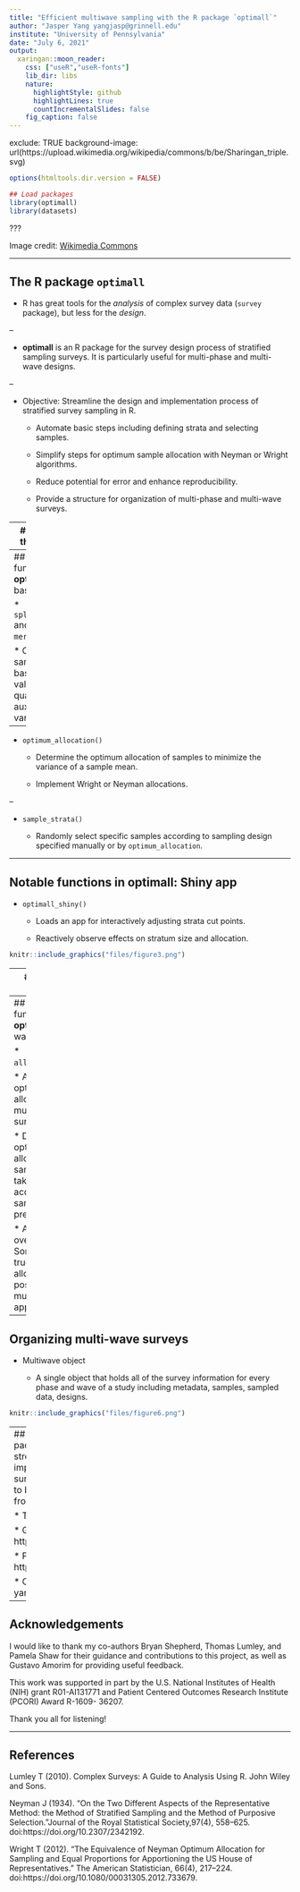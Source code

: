 ```yaml
---
title: "Efficient multiwave sampling with the R package `optimall`"
author: "Jasper Yang yangjasp@grinnell.edu"
institute: "University of Pennsylvania"
date: "July 6, 2021"
output:
  xaringan::moon_reader:
    css: ["useR","useR-fonts"]
    lib_dir: libs
    nature:
      highlightStyle: github
      highlightLines: true
      countIncrementalSlides: false
    fig_caption: false
---
```

exclude: TRUE
background-image: url(https://upload.wikimedia.org/wikipedia/commons/b/be/Sharingan_triple.svg)

```r
options(htmltools.dir.version = FALSE)

## Load packages
library(optimall)
library(datasets)
```

???

Image credit: [Wikimedia Commons](https://commons.wikimedia.org/wiki/File:Sharingan_triple.svg)

---

## The R package `optimall`

* R has great tools for the *analysis* of complex survey data (`survey` package), but less for the *design*.

--

* **optimall** is an R package for the survey design process of stratified sampling surveys. It is particularly useful for multi-phase and multi-wave designs.

--

* Objective: Streamline the design and implementation process of stratified survey sampling in R.

    * Automate basic steps including defining strata and selecting samples.

    * Simplify steps for optimum sample allocation with Neyman or Wright algorithms.

    * Reduce potential for error and enhance reproducibility. 
    
    * Provide a structure for organization of multi-phase and multi-wave surveys.

---
## Installing the package

```r
devtools::install_github("yangjasp/optimall")
```

* Will be submitted to CRAN soon.

---
## Notable functions in **optimall**: The basics

* `split_strata()` and `merge_strata()`:

    * Create sampling strata based on values or quantiles of auxiliary variables.
--

* `optimum_allocation()`

    * Determine the optimum allocation of samples to minimize the variance of a sample mean.
    
    * Implement Wright or Neyman allocations.
    
--

* `sample_strata()`

    * Randomly select specific samples according to sampling design specified manually or by `optimum_allocation`. 

---

## Notable functions in **optimall**: Shiny app

* `optimall_shiny()`

    * Loads an app for interactively adjusting strata cut points.
    
    * Reactively observe effects on stratum size and allocation.

```r
knitr::include_graphics("files/figure3.png")
```
---
## Optimall shiny app

```r
knitr::include_graphics("files/Screenshot1.png")
```
---
## Notable functions in **optimall**: Multi-wave sampling
    
* `allocate_wave()`:

    * Apply optimum allocation to a multi-wave survey.
    
    * Determine optimum allocation for a sampling wave taking into account sampling of previous waves.
    
    * Adjusts for oversampling. Sometimes the true optimum allocation is not possible so we must approximate.
---
## Organizing multi-wave surveys

* Multiwave object

    * A single object that holds all of the survey information for every phase and wave of a study including metadata, samples, sampled data, designs.

```r
knitr::include_graphics("files/figure6.png")
```
    

---
## Summary
* The **optimall**  R package is a new tool for streamlining the design and implementation process of stratified survey sampling in R. It is designed to be useful for surveys ranging from simple to complex.

* To learn more:

    * Github page, package vignettes: https://github.com/yangjasp/optimall

    * Paper pre-print: https://arxiv.org/abs/2106.09494
    
* Contact me at yangjasp@grinnell.edu.

---

## Acknowledgements

I would like to thank my co-authors Bryan Shepherd, Thomas Lumley, and Pamela Shaw for their guidance and contributions to this project, as well as Gustavo Amorim for providing useful feedback. 

This work was supported in part by the U.S. National Institutes of Health (NIH) grant R01-AI131771 and Patient Centered Outcomes Research Institute (PCORI) Award R-1609- 36207. 

Thank you all for listening!

---
## References

Lumley T (2010). Complex Surveys: A Guide to Analysis Using R. John Wiley and Sons.

Neyman J (1934). “On the Two Different Aspects of the Representative Method: the Method of Stratified Sampling and the Method of Purposive Selection.”Journal of the Royal Statistical Society,97(4), 558–625. doi:https://doi.org/10.2307/2342192.

Wright T (2012). “The Equivalence of Neyman Optimum Allocation for Sampling and Equal Proportions for Apportioning the US House of Representatives.” The American Statistician, 66(4), 217–224. doi:https://doi.org/10.1080/00031305.2012.733679.
